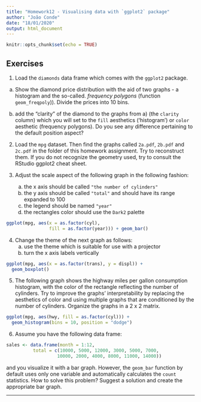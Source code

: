 ```yaml
---
title: "Homework12 - Visualising data with `ggplot2` package"
author: "João Conde"
date: "18/01/2020"
output: html_document
---
```


```r
knitr::opts_chunk$set(echo = TRUE)
```

## Exercises {-}

1. Load the `diamonds` data frame which comes with the `ggplot2` package.

a) Show the diamond price distribution with the aid of two graphs - a histogram and the so-called. *frequency polygons * (function `geom_freqpoly`)). Divide the prices into 10 bins.

b) add the "clarity" of the diamond to the graphs from a) (the `clarity` column) which you will set to the `fill` aesthetics ('histogram') or `color` aesthetic (frequency polygons). Do you see any difference pertaining to the default position aspect?


2. Load the `mpg` dataset. Then find the graphs called `2a.pdf`, `2b.pdf` and `2c.pdf` in the folder of this homework assignment. Try to reconstruct them. If you do not recognize the geometry used, try to consult the RStudio ggplot2 cheat sheet.


3. Adjust the scale aspect of the following graph in the following fashion:
   a) the x axis should be called `"the number of cylinders"`
   b) the y axis should be called `"total"` and should have its range expanded to 100
   c) the legend should be named `"year"`
   b) the rectangles color should use the `Dark2` palette


```r
ggplot(mpg, aes(x = as.factor(cyl), 
                fill = as.factor(year))) + geom_bar()
```

4. Change the theme of the next graph as follows:
     a) use the theme which is suitable for use with a projector
     b) turn the x axis labels vertically

```r
ggplot(mpg, aes(x = as.factor(trans), y = displ)) + 
  geom_boxplot() 
```


5. The following graph shows the highway miles per gallon consumption histogram, with the color of the rectangle reflecting the number of cylinders. Try to improve the graphs' interpretability by replacing the aesthetics of color and using  multiple graphs that are conditioned by the number of cylinders. Organize the graphs in a 2 x 2 matrix.

```r
ggplot(mpg, aes(hwy, fill = as.factor(cyl))) + 
  geom_histogram(bins = 10, position = "dodge")
```


6. Assume you have the following data frame:

```r
sales <- data.frame(month = 1:12,
          total = c(10000, 5000, 12000, 3000, 5000, 7000, 
                   10000, 2000, 4000, 8000, 11000, 14000))
```
  
and you visualize it with a bar graph. However, the `geom_bar` function by default  uses only one variable and automatically calculates the `count` statistics. How to solve this problem? Suggest a solution and create the appropriate bar graph.

***